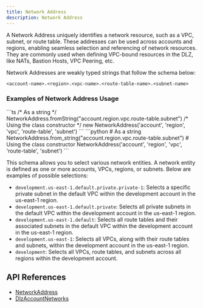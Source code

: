 ```yaml
---
title: Network Address
description: Network Address
---
```


A Network Address uniquely identifies a network resource, such as a VPC, subnet, or route table. These addresses can
be used across accounts and regions, enabling seamless selection and referencing of network resources. They are
commonly used when defining VPC-bound resources in the DLZ, like NATs, Bastion Hosts, VPC Peering, etc.

Network Addresses are weakly typed strings that follow the schema below:
```
<account-name>.<region>.<vpc-name>.<route-table-name>.<subnet-name>
```

### Examples of Network Address Usage

<DualCode>
  <Fragment slot="ts">
    ```ts
    /* As a string */
    NetworkAddress.fromString("account.region.vpc.route-table.subnet")
    /* Using the class constructor */
    new NetworkAddress('account', 'region', 'vpc', 'route-table', 'subnet')
    ```
  </Fragment>
  <Fragment slot="python">
    ```python
    # As a string
    NetworkAddress.from_string("account.region.vpc.route-table.subnet")
    # Using the class constructor
    NetworkAddress('account', 'region', 'vpc', 'route-table', 'subnet')
    ```
  </Fragment>
</DualCode>


This schema allows you to select various network entities. A network entity is defined as one or more accounts, VPCs,
regions, or subnets. Below are examples of possible selections:

- `development.us-east-1.default.private.private-1`: Selects a specific private subnet in the default VPC within the
development account in the us-east-1 region.
- `development.us-east-1.default.private`: Selects all private subnets in the default VPC within the development
account in the us-east-1 region.
- `development.us-east-1.default`: Selects all route tables and their associated subnets in the default VPC within the
development account in the us-east-1 region.
- `development.us-east-1`: Selects all VPCs, along with their route tables and subnets, within the development account
in the us-east-1 region.
- `development`: Selects all VPCs, route tables, and subnets across all regions within the development account.


## API References
- [NetworkAddress](/reference/api#networkaddress)
- [DlzAccountNetworks](/reference/api#dlzaccountnetworks)